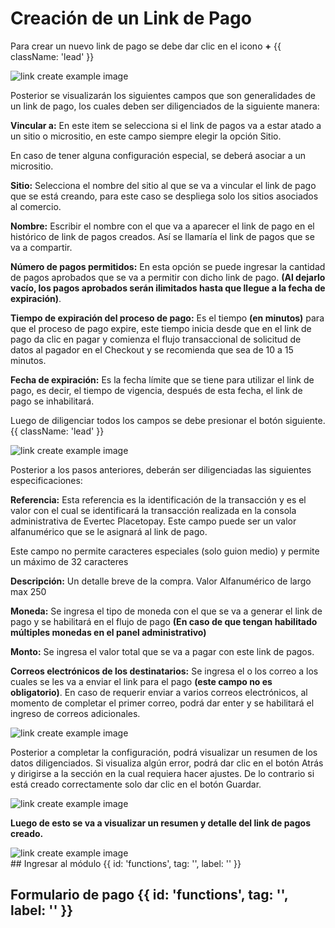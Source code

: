 

<HeroPattern />



# Creación de un Link de Pago

Para crear un nuevo link de pago se debe dar clic en el icono **+** {{ className: 'lead' }}

 <div className="w-full sm:w-4/4 lg:w-2/3 sm:ml-10 sm:mr-6">
  <img 
    src="/Create_link1.webp" 
    alt="link create example image" 
    className="w-full h-auto shadow rounded-md my-0" 
  />
</div>

Posterior se visualizarán los siguientes campos que son generalidades de un link de pago, los cuales deben ser diligenciados de la siguiente manera:

**Vincular a:** En este item se selecciona si el link de pagos va a estar atado a un sitio o micrositio, en este campo siempre elegir la opción Sitio.

<Note> En caso de tener alguna configuración especial, se deberá asociar a un micrositio. </Note>

**Sitio:** Selecciona el nombre del sitio al que se va a vincular el link de pago que se está creando, para este caso se despliega solo los sitios asociados al comercio.

**Nombre:** Escribir el nombre con el que va a aparecer el link de pago en el histórico de link de pagos creados. Así se llamaría el link de pagos que se va a compartir.

**Número de pagos permitidos:** En esta opción se puede ingresar la cantidad de pagos aprobados que se va a permitir con dicho link de pago. **(Al dejarlo vacío, los pagos aprobados serán ilimitados hasta que llegue a la fecha de expiración)**.

**Tiempo de expiración del proceso de pago:** Es el tiempo **(en minutos)** para que el proceso de pago expire, este tiempo inicia desde que en el link de pago da clic en pagar y comienza el flujo transaccional de solicitud de datos al pagador en el Checkout y se recomienda que sea de 10 a 15 minutos.  

**Fecha de expiración:** Es la fecha límite que se tiene para utilizar el link de pago, es decir, el tiempo de vigencia, después de esta fecha, el link de pago se inhabilitará.

Luego de diligenciar todos los campos se debe presionar el botón siguiente. {{ className: 'lead' }}

 <div className="w-full sm:w-4/4 lg:w-2/3 sm:ml-10 sm:mr-6">
  <img 
    src="/Create_link2.webp" 
    alt="link create example image" 
    className="w-full h-auto shadow rounded-md my-0" 
  />
</div>

Posterior a los pasos anteriores, deberán ser diligenciadas las siguientes especificaciones:


**Referencia:** Esta referencia es la identificación de la transacción y es el valor con el cual se identificará la transacción realizada en la consola administrativa de Evertec Placetopay. Este campo puede ser un valor alfanumérico que se le asignará al link de pago. 

<Note> Este campo no permite caracteres especiales (solo guion medio) y permite un máximo de 32 caracteres </Note>

**Descripción:** Un detalle breve de la compra. Valor Alfanumérico de largo max 250

**Moneda:** Se ingresa el tipo de moneda con el que se va a generar el link de pago y se habilitará en el flujo de pago **(En caso de que tengan habilitado múltiples monedas en el panel administrativo)**

**Monto:** Se ingresa el valor total que se va a pagar con este link de pagos.

**Correos electrónicos de los destinatarios:** Se ingresa el o los correo a los cuales se les va a enviar el link para el pago **(este campo no es obligatorio)**. En caso de requerir enviar a varios correos electrónicos, al momento de completar el primer correo, podrá dar enter y se habilitará el ingreso de correos adicionales.


 <div className="w-full sm:w-4/4 lg:w-2/3 sm:ml-10 sm:mr-6">
  <img 
    src="/Create_link3.webp" 
    alt="link create example image" 
    className="w-full h-auto shadow rounded-md my-0" 
  />
</div>

Posterior a completar la configuración, podrá visualizar un resumen de los datos diligenciados. Si visualiza algún error, podrá dar clic en el botón Atrás y dirigirse a la sección en la cual requiera hacer ajustes. De lo contrario si está creado correctamente solo dar clic en el botón Guardar.

 <div className="w-full sm:w-4/4 lg:w-2/3 sm:ml-10 sm:mr-6">
  <img 
    src="/Create_link4.webp" 
    alt="link create example image" 
    className="w-full h-auto shadow rounded-md my-0" 
  />
</div>

**Luego de esto se va a visualizar un resumen y detalle del link de pagos creado.**

 <div className="w-full sm:w-4/4 lg:w-2/3 sm:ml-10 sm:mr-6">
  <img 
    src="/Create_link5.webp" 
    alt="link create example image" 
    className="w-full h-auto shadow rounded-md my-0" 
  />
</div>
## Ingresar al módulo {{ id: 'functions', tag: '', label: '' }}

## Formulario de pago {{ id: 'functions', tag: '', label: '' }}